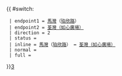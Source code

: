 {{ #switch: {{{format|}}}
  | endpoint1 = [[馬灣]]（[[珀欣路]]）
  | endpoint2 = [[荃灣（如心廣場）巴士總站|荃灣（如心廣場）]]
  | direction = 2
  | status = 
  | inline = [[馬灣]]（[[珀欣路]]） ↔ [[荃灣（如心廣場）巴士總站|荃灣（如心廣場）]]
  | normal =
  | full =
}}<noinclude>[[category:新界居民巴士路線模板|3‎]]</noinclude>